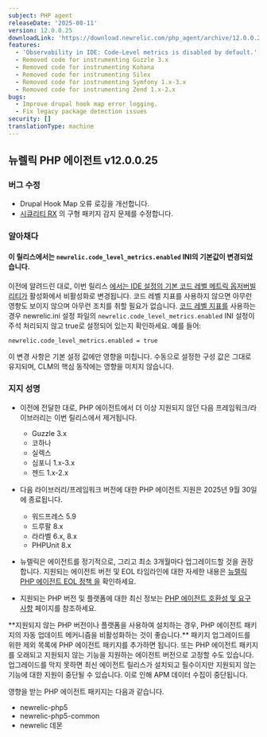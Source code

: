 ```yaml
---
subject: PHP agent
releaseDate: '2025-08-11'
version: 12.0.0.25
downloadLink: 'https://download.newrelic.com/php_agent/archive/12.0.0.25'
features:
  - 'Observability in IDE: Code-Level metrics is disabled by default.'
  - Removed code for instrumenting Guzzle 3.x
  - Removed code for instrumenting Kohana
  - Removed code for instrumenting Silex
  - Removed code for instrumenting Symfony 1.x-3.x
  - Removed code for instrumenting Zend 1.x-2.x
bugs:
  - Improve drupal hook map error logging.
  - Fix legacy package detection issues
security: []
translationType: machine
---
```


## 뉴렐릭 PHP 에이전트 v12.0.0.25

### 버그 수정

* Drupal Hook Map 오류 로깅을 개선합니다.
* [시큐리티 RX](https://docs.newrelic.com/docs/vulnerability-management/overview/) 의 구형 패키지 감지 문제를 수정합니다.

### 알아채다

#### 이 릴리스에서는 `newrelic.code_level_metrics.enabled` INI의 기본값이 변경되었습니다.

이전에 알려드린 대로, 이번 릴리스 [에서는 IDE 설정의 기본 코드 레벨 메트릭 옵저버빌리티가](https://docs.newrelic.com/docs/codestream/observability/code-level-metrics/) 활성화에서 비활성화로 변경됩니다. 코드 레벨 지표를 사용하지 않으면 아무런 영향도 보이지 않으며 아무런 조치를 취할 필요가 없습니다. [코드 레벨 지표를](https://docs.newrelic.com/docs/apm/agents/php-agent/features/php-code-level-metrics/) 사용하는 경우 newrelic.ini 설정 파일의 `newrelic.code_level_metrics.enabled` INI 설정이 주석 처리되지 않고 true로 설정되어 있는지 확인하세요. 예를 들어:

```
newrelic.code_level_metrics.enabled = true
```

이 변경 사항은 기본 설정 값에만 영향을 미칩니다. 수동으로 설정한 구성 값은 그대로 유지되며, CLM의 핵심 동작에는 영향을 미치지 않습니다.

### 지지 성명

* 이전에 전달한 대로, PHP 에이전트에서 더 이상 지원되지 않던 다음 프레임워크/라이브러리는 이번 릴리스에서 제거됩니다.

  * Guzzle 3.x
  * 코하나
  * 실렉스
  * 심포니 1.x-3.x
  * 젠드 1.x-2.x

* 다음 라이브러리/프레임워크 버전에 대한 PHP 에이전트 지원은 2025년 9월 30일에 종료됩니다.

  * 워드프레스 5.9
  * 드루팔 8.x
  * 라라벨 6.x, 8.x
  * PHPUnit 8.x

* 뉴렐릭은 에이전트를 정기적으로, 그리고 최소 3개월마다 업그레이드할 것을 권장합니다. 지원되는 에이전트 버전 및 EOL 타임라인에 대한 자세한 내용은 [뉴렐릭 PHP 에이전트 EOL 정책 을](https://docs.newrelic.com/docs/apm/agents/php-agent/getting-started/php-agent-eol-policy/) 확인하세요.

* 지원되는 PHP 버전 및 플랫폼에 대한 최신 정보는 [PHP 에이전트 호환성 및 요구 사항](https://docs.newrelic.com/docs/apm/agents/php-agent/getting-started/php-agent-compatibility-requirements/) 페이지를 참조하세요.

<Callout variant="important">
  **지원되지 않는 PHP 버전이나 플랫폼을 사용하여 설치하는 경우, PHP 에이전트 패키지의 자동 업데이트 메커니즘을 비활성화하는 것이 좋습니다.** 패키지 업그레이드를 위한 제외 목록에 PHP 에이전트 패키지를 추가하면 됩니다. 또는 PHP 에이전트 패키지를 오래되고 지원되지 않는 기능을 지원하는 에이전트 버전으로 고정할 수도 있습니다. 업그레이드를 막지 못하면 최신 에이전트 릴리스가 설치되고 필수이지만 지원되지 않는 기능에 대한 지원이 중단될 수 있습니다. 이로 인해 APM 데이터 수집이 중단됩니다.

  영향을 받는 PHP 에이전트 패키지는 다음과 같습니다.

  * newrelic-php5
  * newrelic-php5-common
  * newrelic 데몬
</Callout>